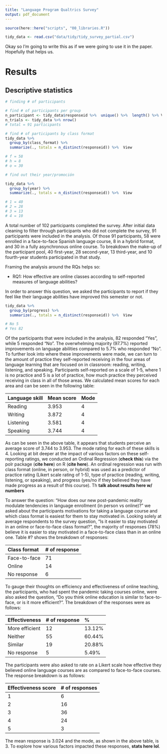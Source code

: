 ```yaml
---
title: "Language Program Qualtrics Survey"
output: pdf_document
---
```


```r

source(here::here("scripts", "00_libraries.R"))

tidy_data <- read.csv("data/tidy/tidy_survey_partial.csv")

```

Okay so I'm going to write this as if we were going to use it in the paper. 
Hopefully that helps us. 


# Results

## Descriptive statistics 

```r

# finding # of participants

# find # of participants per group
n_participant <- tidy_data$responseid %>%  unique() %>%  length() %>% View
n_trials <- tidy_data %>% nrow()
# total = 91 participants

# find # of participants by class format
tidy_data %>%
  group_by(class_format) %>%
  summarize(., totals = n_distinct(responseid)) %>%  View

# f = 58
# h = 8
# o = 30

# find out their year/promoción

tidy_data %>%
  group_by(year) %>%
  summarize(., totals = n_distinct(responseid)) %>%  View

# 1 = 40
# 2 = 28
# 3 = 13
# 4 = 10

```
A total number of 102 participants completed the survey. 
After initial data cleaning to filter through participants who did not complete the survey, 91 participants were included in the analysis. 
Of those 91 participants, 58 were enrolled in a face-to-face Spanish language course, 8 in a hybrid format, and 30 in a fully asynchronous online course.
To breakdown the make-up of the participant pool, 40 first-year, 28 second-year, 13 third-year, and 10 fourth-year students participated in that study. 

Framing the analysis around the RQs helps so: 

- RQ1: How effective are online classes according to self-reported measures of language abilities?

In order to answer this question, we asked the participants to report if they feel like their language abilities have improved this semester or not. 

```r
tidy_data %>%
  group_by(progress) %>%
  summarize(., totals = n_distinct(responseid)) %>%  View

# No 5
# Yes 82

```

Of the participants that were included in the analysis, 82 responded "Yes", while 5 responded "No". 
The overwhelming majority (97.7%) reported improvements on language abilities compared to 5.7% who responded "No". 
To further look into where these improvements were made, we can turn to the amount of practice they self-reported receiving in the four areas of language learning that are focused on in classroom: reading, writing, listening, and speaking. 
Participants self-reported on a scale of 1-5, where 1 is no practice and 5 is a lot of practice, how much practice they perceived receiving in class in all of those areas. 
We calculated mean scores for each area and can be seen in the following table:

| **Language skill** | **Mean score** | **Mode** |
| :----------------- | :------------- | :------- |
| Reading            | 3.953          | 4        |
| Writing            | 3.872          | 4        |
| Listening          | 3.581          | 4        |
| Speaking           | 3.744          | 4        |


As can be seen in the above table, it appears that students perceive an average score of 3.744 to 3.953. 
The mode rating for each of these skills is 4. 
Looking at bit deeper at the impact of various factors on these self-reporting ratings, we conducted an Ordinal Regression (**check this**) via the polr package (**cite here**) on R (**cite here**). 
An ordinal regression was run with class format (online, in person, or hybrid) was used as a predictor of practice rating (Likert scale rating of 1-5), type of practice (reading, writing, listening, or speaking), and progress (yes/no if they believed they have made progress as a result of this course). 
Th
**talk about results here w/ numbers**


To answer the question: "How does our new post-pandemic reality modulate tendencies in language enrollment (in person vs online)?" we asked about the participants motivations for taking a language course and which class format is easiest for them to stay motivated in. 
Looking solely at average respondents to the survey question, "Is it easier to stay motivated in an online or face-to-face class format?", the majority of responses (78%) believe it is easier to stay motivated in a face-to-face class than in an online one. 
Table #? shows the breakdown of responses:

| **Class format** | **# of response** |
| :--------------- | :---------------- |
| Face-to-face     | 71                |
| Online           | 14                |
| No response      | 6                 |

To gauge their thoughts on efficiency and effectiveness of online teaching, the participants, who had spent the pandemic taking courses online, were also asked the question, "Do you think online education is similar to face-to-face, or is it more efficient?". 
The breakdown of the responses were as follows: 

| **Effectiveness** | **# of response** | **%**  |
| :---------------- | :---------------- | :----- |
| More efficient    | 12                | 13.12% |
| Neither           | 55                | 60.44% |
| Similar           | 19                | 20.88% |
| No response       | 5                 | 5.49%  |

The participants were also asked to rate on a Likert scale how effective they believed online language courses are as compared to face-to-face courses. 
The response breakdown is as follows: 

| **Effectiveness score** | **# of responses** |
| :---------------------- | :----------------- |
| 1                       | 6                  |
| 2                       | 16                 |
| 3                       | 36                 |
| 4                       | 24                 |
| 5                       | 3                  |

The mean response is 3.024 and the mode, as shown in the above table, is 3. 
To explore how various factors impacted these responses, **stats here lol**. 


